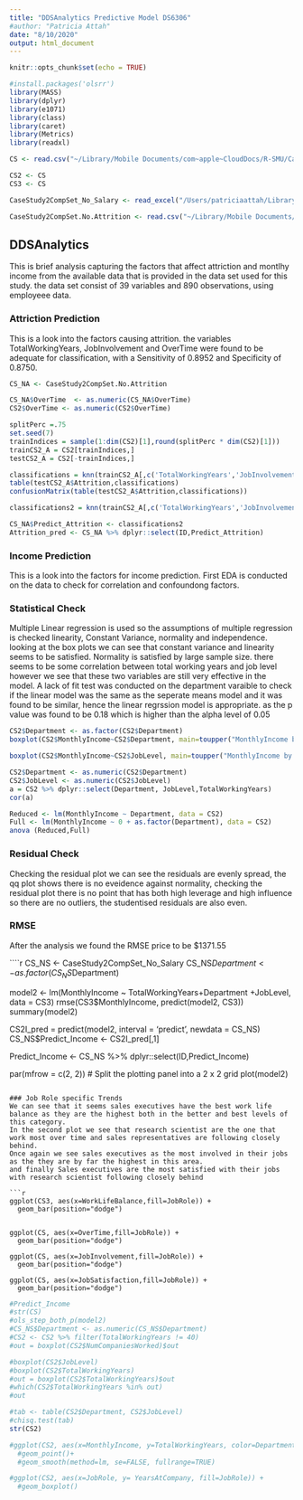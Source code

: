 ```yaml
---
title: "DDSAnalytics Predictive Model DS6306"
#author: "Patricia Attah"
date: "8/10/2020"
output: html_document
---
```


```r
knitr::opts_chunk$set(echo = TRUE)
```

```r
#install.packages('olsrr')
library(MASS)
library(dplyr)
library(e1071)
library(class)
library(caret)
library(Metrics)
library(readxl)

CS <- read.csv("~/Library/Mobile Documents/com~apple~CloudDocs/R-SMU/CaseStudy2_2_2_2_2_2_2/CaseStudy2-data.csv")

CS2 <- CS
CS3 <- CS

CaseStudy2CompSet_No_Salary <- read_excel("/Users/patriciaattah/Library/Mobile Documents/com~apple~CloudDocs/R-SMU/CaseStudy2_2_2_2_2_2_2/CaseStudy2CompSet No Salary.xlsx")

CaseStudy2CompSet.No.Attrition <- read.csv("~/Library/Mobile Documents/com~apple~CloudDocs/R-SMU/CaseStudy2_2_2_2_2_2_2/CaseStudy2CompSet No Attrition.csv")
```
## DDSAnalytics
This is brief analysis capturing the factors that affect attriction and montlhy income from the available data that is provided in the data set used for this study. 
the data set consist of 39 variables and 890 observations, using employeee data. 

### Attriction Prediction
This is a look into the factors causing attrition. the variables TotalWorkingYears, JobInvolvement and OverTime were found to be adequate for classification, with a Sensitivity of 0.8952 and Specificity of 0.8750.    
```r
CS_NA <- CaseStudy2CompSet.No.Attrition

CS_NA$OverTime  <- as.numeric(CS_NA$OverTime) 
CS2$OverTime <- as.numeric(CS2$OverTime)
```


```r

splitPerc =.75
set.seed(7)
trainIndices = sample(1:dim(CS2)[1],round(splitPerc * dim(CS2)[1]))
trainCS2_A = CS2[trainIndices,]
testCS2_A = CS2[-trainIndices,]

classifications = knn(trainCS2_A[,c('TotalWorkingYears','JobInvolvement','OverTime')] ,testCS2_A[,c('TotalWorkingYears','JobInvolvement' ,'OverTime')],trainCS2_A$Attrition, prob = TRUE, k = 5)
table(testCS2_A$Attrition,classifications)
confusionMatrix(table(testCS2_A$Attrition,classifications))

classifications2 = knn(trainCS2_A[,c('TotalWorkingYears','JobInvolvement','OverTime')] ,CS_NA[,c('TotalWorkingYears','JobInvolvement' ,'OverTime')],trainCS2_A$Attrition, prob = TRUE, k = 5)

CS_NA$Predict_Attrition <- classifications2
Attrition_pred <- CS_NA %>% dplyr::select(ID,Predict_Attrition)
```
### Income Prediction
This is a look into the factors for income prediction. First EDA is conducted on the data to check for correlation and confoundong factors. 

### Statistical Check
Multiple Linear regression is used so the assumptions of multiple regression is checked linearity, Constant Variance, normality and independence. looking at the box plots we can see that constant variance and linearity seems to be satisfied. Normality is satisfied by large sample size. there seems to be some correlation between total working years and job level however we see that these two variables are still very effective in the model.
A lack of fit test was conducted on the department varaible to check if the linear model was the same as the seperate means model and it was found to be similar, hence the linear regrssion model is appropriate. as the p value was found to be 0.18 which is higher than the alpha level of 0.05

```r
CS2$Department <- as.factor(CS2$Department)
boxplot(CS2$MonthlyIncome~CS2$Department, main=toupper("MonthlyIncome by Department"), font.main=3, cex.main=1.2, xlab="Department", ylab="MonthlyIncome", font.lab=3, col="darkgreen")

boxplot(CS2$MonthlyIncome~CS2$JobLevel, main=toupper("MonthlyIncome by JobLevel"), font.main=3, cex.main=1.2, xlab="JobLevel", ylab="MonthlyIncome", font.lab=3, col="darkgreen")

CS2$Department <- as.numeric(CS2$Department)
CS2$JobLevel <- as.numeric(CS2$JobLevel)
a = CS2 %>% dplyr::select(Department, JobLevel,TotalWorkingYears)
cor(a)

Reduced <- lm(MonthlyIncome ~ Department, data = CS2)
Full <- lm(MonthlyIncome ~ 0 + as.factor(Department), data = CS2)
anova (Reduced,Full)

```
### Residual Check
Checking the residual plot we can see the residuals are evenly spread, the qq plot shows there is no eveidence against normality, checking the residual plot there is no point that has both high leverage and high influence so there are no outliers, the studentised residuals are also even.

### RMSE
After the analysis we found the RMSE price to be $1371.55

````r

CS_NS <- CaseStudy2CompSet_No_Salary
CS_NS$Department <- as.factor(CS_NS$Department)


model2 <- lm(MonthlyIncome ~ TotalWorkingYears+Department +JobLevel, data = CS3)
rmse(CS3$MonthlyIncome, predict(model2, CS3))
summary(model2)

CS2I_pred = predict(model2, interval = 'predict', newdata = CS_NS) 
CS_NS$Predict_Income <- CS2I_pred[,1]

Predict_Income <- CS_NS %>% dplyr::select(ID,Predict_Income)

par(mfrow = c(2, 2))  # Split the plotting panel into a 2 x 2 grid
plot(model2)

```

### Job Role specific Trends
We can see that it seems sales executives have the best work life balance as they are the highest both in the better and best levels of this category.
In the second plot we see that research scientist are the one that work most over time and sales representatives are following closely behind. 
Once again we see sales executives as the most involved in their jobs as the they are by far the highest in this area.
and finally Sales executives are the most satisfied with their jobs with research scientist following closely behind

```r

ggplot(CS3, aes(x=WorkLifeBalance,fill=JobRole)) +
  geom_bar(position="dodge")


ggplot(CS, aes(x=OverTime,fill=JobRole)) +
  geom_bar(position="dodge")

ggplot(CS, aes(x=JobInvolvement,fill=JobRole)) +
  geom_bar(position="dodge")

ggplot(CS, aes(x=JobSatisfaction,fill=JobRole)) +
  geom_bar(position="dodge")

```



```r
#Predict_Income
#str(CS)
#ols_step_both_p(model2)
#CS_NS$Department <- as.numeric(CS_NS$Department)
#CS2 <- CS2 %>% filter(TotalWorkingYears != 40)
#out = boxplot(CS2$NumCompaniesWorked)$out

#boxplot(CS2$JobLevel)
#boxplot(CS2$TotalWorkingYears)
#out = boxplot(CS2$TotalWorkingYears)$out
#which(CS2$TotalWorkingYears %in% out)
#out

#tab <- table(CS2$Department, CS2$JobLevel)
#chisq.test(tab)
str(CS2)

#ggplot(CS2, aes(x=MonthlyIncome, y=TotalWorkingYears, color=Department)) +
  #geom_point()+
  #geom_smooth(method=lm, se=FALSE, fullrange=TRUE)

#ggplot(CS2, aes(x=JobRole, y= YearsAtCompany, fill=JobRole)) +
  #geom_boxplot()
```

